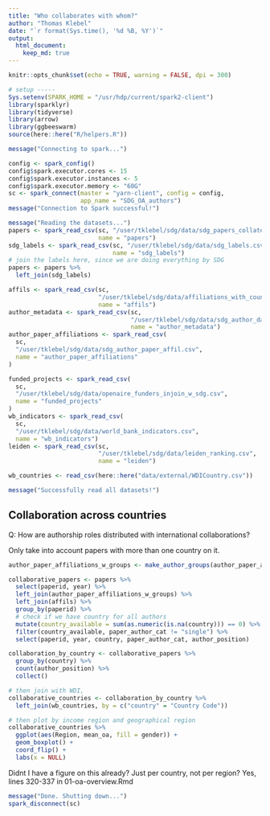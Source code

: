 ```yaml
---
title: "Who collaborates with whom?"
author: "Thomas Klebel"
date: "`r format(Sys.time(), '%d %B, %Y')`"
output: 
  html_document:
    keep_md: true
---
```


```r
knitr::opts_chunk$set(echo = TRUE, warning = FALSE, dpi = 300)

# setup -----
Sys.setenv(SPARK_HOME = "/usr/hdp/current/spark2-client")
library(sparklyr)
library(tidyverse)
library(arrow)
library(ggbeeswarm)
source(here::here("R/helpers.R"))

message("Connecting to spark...")

config <- spark_config()
config$spark.executor.cores <- 15
config$spark.executor.instances <- 5
config$spark.executor.memory <- "60G"
sc <- spark_connect(master = "yarn-client", config = config,
                    app_name = "SDG_OA_authors")
message("Connection to Spark successful!")

message("Reading the datasets...")
papers <- spark_read_csv(sc, "/user/tklebel/sdg/data/sdg_papers_collated.csv",
                         name = "papers")
sdg_labels <- spark_read_csv(sc, "/user/tklebel/sdg/data/sdg_labels.csv",
                             name = "sdg_labels")
# join the labels here, since we are doing everything by SDG
papers <- papers %>% 
  left_join(sdg_labels)

affils <- spark_read_csv(sc,
                         "/user/tklebel/sdg/data/affiliations_with_country_code.csv",
                         name = "affils")
author_metadata <- spark_read_csv(sc,
                                  "/user/tklebel/sdg/data/sdg_author_data.csv",
                                  name = "author_metadata")
author_paper_affiliations <- spark_read_csv(
  sc,
  "/user/tklebel/sdg/data/sdg_author_paper_affil.csv",
  name = "author_paper_affiliations"
)

funded_projects <- spark_read_csv(
  sc,
  "/user/tklebel/sdg/data/openaire_funders_injoin_w_sdg.csv",
  name = "funded_projects"
)
wb_indicators <- spark_read_csv(
  sc,
  "/user/tklebel/sdg/data/world_bank_indicators.csv",
  name = "wb_indicators")
leiden <- spark_read_csv(sc,
                         "/user/tklebel/sdg/data/leiden_ranking.csv",
                         name = "leiden")

wb_countries <- read_csv(here::here("data/external/WDICountry.csv"))

message("Successfully read all datasets!")
```

## Collaboration across countries
Q: How are authorship roles distributed with international collaborations?

Only take into account papers with more than one country on it.


```r
author_paper_affiliations_w_groups <- make_author_groups(author_paper_affiliations)

collaborative_papers <- papers %>% 
  select(paperid, year) %>% 
  left_join(author_paper_affiliations_w_groups) %>% 
  left_join(affils) %>% 
  group_by(paperid) %>% 
  # check if we have country for all authors
  mutate(country_available = sum(as.numeric(is.na(country))) == 0) %>% 
  filter(country_available, paper_author_cat != "single") %>% 
  select(paperid, year, country, paper_author_cat, author_position)
```

```r
collaboration_by_country <- collaborative_papers %>% 
  group_by(country) %>% 
  count(author_position) %>% 
  collect()

# then join with WDI, 
collaborative_countries <- collaboration_by_country %>% 
  left_join(wb_countries, by = c("country" = "Country Code"))
```

```r
# then plot by income region and geographical region
collaborative_countries %>% 
  ggplot(aes(Region, mean_oa, fill = gender)) +
  geom_boxplot() +
  coord_flip() +
  labs(x = NULL)
```


Didnt I have a figure on this already? Just per country, not per region?
Yes, lines 320-337 in 01-oa-overview.Rmd


```r
message("Done. Shutting down...")
spark_disconnect(sc)
```
